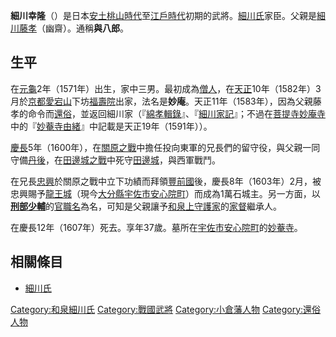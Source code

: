 {{日本武士
|名稱= 細川 幸隆
|圖片名稱= 
|圖片大小= 
|圖片說明= 
|時代= [[安土桃山時代|安土桃山時代]]－[[江戶時代|江戶時代]]初期
|出生日期= [[元龜|元龜]]2年（1571年）
|出生地點= 
|逝世日期= [[慶長|慶長]]12年11月1日（1607年12月19日）
|逝世地點= 
|假名= 
|羅馬字= 
|幼名= 
|改名= 
|别名= 與八郎
|諡号= 
|神号= 
|戒名= 
|洗禮名= 
|墓所= 
|朝廷官位= [[刑部少輔|刑部少輔]]
|幕府職位= 
|主君= 
|藩= 
|氏族= [[細川氏|細川氏]]
|父母= 父：[[細川藤孝|細川藤孝]]<BR>母：[[沼田光兼|沼田光兼]]的女兒[[沼田麝香|麝香]]
|養父= 
|養母= 
|兄弟= 兄：[[細川忠興|忠興]]、[[細川興元|興元]]
|姐妹= 
|正室= 
|側室= 
|嗣子= 
|嗣女= 兼（[[筑紫重門|筑紫重門]]室）
|養子= 
|養女= 
}}
{{japanese|japanese=細川 幸隆|kana=ほそかわ ゆきたか|romaji=Hosokawa Yukitaka}}
'''細川幸隆'''（{{bd|1571年||1607年|12月19日|}}）是日本[[安土桃山時代|安土桃山時代]]至[[江戶時代|江戶時代]]初期的武將。[[細川氏|細川氏]]家臣。父親是[[細川藤孝|細川藤孝]]（幽齋）。通稱'''與八郎'''。

== 生平 ==
在[[元龜|元龜]]2年（1571年）出生，家中三男。最初成為[[僧人|僧人]]，在[[天正_(日本)|天正]]10年（1582年）3月於[[京都|京都]][[愛宕山|愛宕山]]下坊[[福壽院|福壽院]]出家，法名是'''妙庵'''。天正11年（1583年），因為父親藤孝的命令而[[還俗|還俗]]，並返回細川家（『[[綿孝輯錄|綿孝輯錄]]』、『[[細川家記|細川家記]]』；不過在[[菩提寺|菩提寺]][[妙庵寺|妙庵寺]]中的『[[妙菴寺由緒|妙菴寺由緒]]』中記載是天正19年（1591年））。

[[慶長|慶長]]5年（1600年），在[[關原之戰|關原之戰]]中擔任投向東軍的兄長們的留守役，與父親一同守備[[丹後|丹後]]，在[[田邊城之戰|田邊城之戰]]中死守[[田邊城|田邊城]]，與西軍戰鬥。

在兄長[[細川忠興|忠興]]於關原之戰中立下功績而拜領[[豐前國|豐前國]]後，慶長8年（1603年）2月，被忠興賜予[[龍王城|龍王城]]（現今[[大分縣|大分縣]][[宇佐市|宇佐市]][[安心院町|安心院町]]）而成為1萬石城主。另一方面，以'''[[刑部少輔|刑部少輔]]'''的[[官職名|官職名]]為名，可知是父親讓予[[細川氏|和泉上守護家]]的[[家督|家督]]繼承人。

在慶長12年（1607年）死去。享年37歲。墓所在[[宇佐市|宇佐市]][[安心院町|安心院町]]的[[妙菴寺|妙菴寺]]。

== 相關條目 ==
*[[細川氏|細川氏]]

{{細川氏|細川和泉上守護家}}
[[Category:和泉細川氏|Category:和泉細川氏]]
[[Category:戰國武將|Category:戰國武將]]
[[Category:小倉藩人物|Category:小倉藩人物]]
[[Category:還俗人物|Category:還俗人物]]